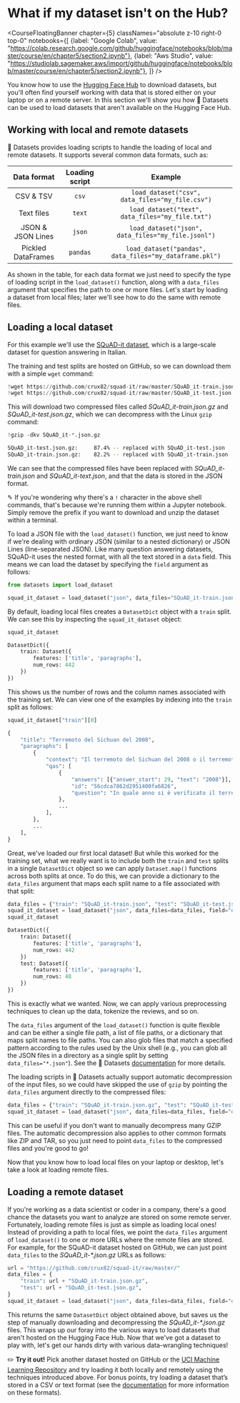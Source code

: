 # What if my dataset isn't on the Hub?

<CourseFloatingBanner chapter={5}
  classNames="absolute z-10 right-0 top-0"
  notebooks={[
    {label: "Google Colab", value: "https://colab.research.google.com/github/huggingface/notebooks/blob/master/course/en/chapter5/section2.ipynb"},
    {label: "Aws Studio", value: "https://studiolab.sagemaker.aws/import/github/huggingface/notebooks/blob/master/course/en/chapter5/section2.ipynb"},
]} />

You know how to use the [Hugging Face Hub](https://huggingface.co/datasets) to download datasets, but you'll often find yourself working with data that is stored either on your laptop or on a remote server. In this section we'll show you how 🤗 Datasets can be used to load datasets that aren't available on the Hugging Face Hub.

<Youtube id="HyQgpJTkRdE"/>

## Working with local and remote datasets

🤗 Datasets provides loading scripts to handle the loading of local and remote datasets. It supports several common data formats, such as:

|    Data format     | Loading script |                         Example                         |
| :----------------: | :------------: | :-----------------------------------------------------: |
|     CSV & TSV      |     `csv`      |     `load_dataset("csv", data_files="my_file.csv")`     |
|     Text files     |     `text`     |    `load_dataset("text", data_files="my_file.txt")`     |
| JSON & JSON Lines  |     `json`     |   `load_dataset("json", data_files="my_file.jsonl")`    |
| Pickled DataFrames |    `pandas`    | `load_dataset("pandas", data_files="my_dataframe.pkl")` |

As shown in the table, for each data format we just need to specify the type of loading script in the `load_dataset()` function, along with a `data_files` argument that specifies the path to one or more files. Let's start by loading a dataset from local files; later we'll see how to do the same with remote files.

## Loading a local dataset

For this example we'll use the [SQuAD-it dataset](https://github.com/crux82/squad-it/), which is a large-scale dataset for question answering in Italian.

The training and test splits are hosted on GitHub, so we can download them with a simple `wget` command:

```python
!wget https://github.com/crux82/squad-it/raw/master/SQuAD_it-train.json.gz
!wget https://github.com/crux82/squad-it/raw/master/SQuAD_it-test.json.gz
```

This will download two compressed files called *SQuAD_it-train.json.gz* and *SQuAD_it-test.json.gz*, which we can decompress with the Linux `gzip` command:

```python
!gzip -dkv SQuAD_it-*.json.gz
```

```bash
SQuAD_it-test.json.gz:	   87.4% -- replaced with SQuAD_it-test.json
SQuAD_it-train.json.gz:	   82.2% -- replaced with SQuAD_it-train.json
```

We can see that the compressed files have been replaced with _SQuAD_it-train.json_ and _SQuAD_it-text.json_, and that the data is stored in the JSON format.

<Tip>

✎ If you're wondering why there's a `!` character in the above shell commands, that's because we're running them within a Jupyter notebook. Simply remove the prefix if you want to download and unzip the dataset within a terminal.

</Tip>

To load a JSON file with the `load_dataset()` function, we just need to know if we're dealing with ordinary JSON (similar to a nested dictionary) or JSON Lines (line-separated JSON). Like many question answering datasets, SQuAD-it uses the nested format, with all the text stored in a `data` field. This means we can load the dataset by specifying the `field` argument as follows:

```py
from datasets import load_dataset

squad_it_dataset = load_dataset("json", data_files="SQuAD_it-train.json", field="data")
```

By default, loading local files creates a `DatasetDict` object with a `train` split. We can see this by inspecting the `squad_it_dataset` object:

```py
squad_it_dataset
```

```python out
DatasetDict({
    train: Dataset({
        features: ['title', 'paragraphs'],
        num_rows: 442
    })
})
```

This shows us the number of rows and the column names associated with the training set. We can view one of the examples by indexing into the `train` split as follows:

```py
squad_it_dataset["train"][0]
```

```python out
{
    "title": "Terremoto del Sichuan del 2008",
    "paragraphs": [
        {
            "context": "Il terremoto del Sichuan del 2008 o il terremoto...",
            "qas": [
                {
                    "answers": [{"answer_start": 29, "text": "2008"}],
                    "id": "56cdca7862d2951400fa6826",
                    "question": "In quale anno si è verificato il terremoto nel Sichuan?",
                },
                ...
            ],
        },
        ...
    ],
}
```

Great, we've loaded our first local dataset! But while this worked for the training set, what we really want is to include both the `train` and `test` splits in a single `DatasetDict` object so we can apply `Dataset.map()` functions across both splits at once. To do this, we can provide a dictionary to the `data_files` argument that maps each split name to a file associated with that split:

```py
data_files = {"train": "SQuAD_it-train.json", "test": "SQuAD_it-test.json"}
squad_it_dataset = load_dataset("json", data_files=data_files, field="data")
squad_it_dataset
```

```python out
DatasetDict({
    train: Dataset({
        features: ['title', 'paragraphs'],
        num_rows: 442
    })
    test: Dataset({
        features: ['title', 'paragraphs'],
        num_rows: 48
    })
})
```

This is exactly what we wanted. Now, we can apply various preprocessing techniques to clean up the data, tokenize the reviews, and so on.

<Tip>

The `data_files` argument of the `load_dataset()` function is quite flexible and can be either a single file path, a list of file paths, or a dictionary that maps split names to file paths. You can also glob files that match a specified pattern according to the rules used by the Unix shell (e.g., you can glob all the JSON files in a directory as a single split by setting `data_files="*.json"`). See the 🤗 Datasets [documentation](https://huggingface.co/docs/datasets/loading.html#local-and-remote-files) for more details.

</Tip>

The loading scripts in 🤗 Datasets actually support automatic decompression of the input files, so we could have skipped the use of `gzip` by pointing the `data_files` argument directly to the compressed files:

```py
data_files = {"train": "SQuAD_it-train.json.gz", "test": "SQuAD_it-test.json.gz"}
squad_it_dataset = load_dataset("json", data_files=data_files, field="data")
```

This can be useful if you don't want to manually decompress many GZIP files. The automatic decompression also applies to other common formats like ZIP and TAR, so you just need to point `data_files` to the compressed files and you're good to go!

Now that you know how to load local files on your laptop or desktop, let's take a look at loading remote files.

## Loading a remote dataset

If you're working as a data scientist or coder in a company, there's a good chance the datasets you want to analyze are stored on some remote server. Fortunately, loading remote files is just as simple as loading local ones! Instead of providing a path to local files, we point the `data_files` argument of `load_dataset()` to one or more URLs where the remote files are stored. For example, for the SQuAD-it dataset hosted on GitHub, we can just point `data_files` to the _SQuAD_it-*.json.gz_ URLs as follows:

```py
url = "https://github.com/crux82/squad-it/raw/master/"
data_files = {
    "train": url + "SQuAD_it-train.json.gz",
    "test": url + "SQuAD_it-test.json.gz",
}
squad_it_dataset = load_dataset("json", data_files=data_files, field="data")
```

This returns the same `DatasetDict` object obtained above, but saves us the step of manually downloading and decompressing the _SQuAD_it-*.json.gz_ files. This wraps up our foray into the various ways to load datasets that aren't hosted on the Hugging Face Hub. Now that we've got a dataset to play with, let's get our hands dirty with various data-wrangling techniques!

<Tip>

✏️ **Try it out!** Pick another dataset hosted on GitHub or the [UCI Machine Learning Repository](https://archive.ics.uci.edu/ml/index.php) and try loading it both locally and remotely using the techniques introduced above. For bonus points, try loading a dataset that’s stored in a CSV or text format (see the [documentation](https://huggingface.co/docs/datasets/loading.html#local-and-remote-files) for more information on these formats).

</Tip>


